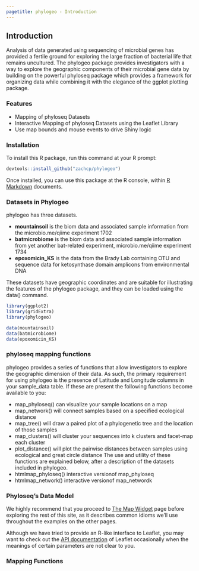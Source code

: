 ```yaml
---
pagetitle: phylogeo - Introduction
---
```


## Introduction

Analysis of data generated using sequencing of microbial genes has provided a fertile ground for exploring the large fraction of bacterial life that remains uncultured. The phylogeo package provides investigators with a way to explore the geographic components of their microbial gene data by building on the powerful phyloseq package which provides a framework for organizing data while combining it with the elegance of the ggplot plotting package.

### Features

* Mapping of phyloseq Datasets
* Interactive Mapping of phyloseq Datasets using the Leaflet Library
* Use map bounds and mouse events to drive Shiny logic

### Installation

To install this R package, run this command at your R prompt:

```r
devtools::install_github("zachcp/phylogeo")
```

Once installed, you can use this package at the R console, within [R Markdown](http://rmarkdown.rstudio.com/) documents.

### Datasets in Phylogeo
phylogeo has three datasets.

- **mountainsoil** is the biom data and associated sample information from the microbio.me/qiime experiment 1702
- **batmicrobiome** is the biom data and associated sample information from yet another bat-related experiment, microbio.me/qiime experiment 1734
- **epoxomicin_KS** is the data from the Brady Lab containing OTU and sequence data for ketosynthase domain amplicons from environmental DNA

These datasets have geographic coordinates and are suitable for illustrating the features of the phylogeo package, and they can be loaded using the data() command.

```r
library(ggplot2)
library(gridExtra)
library(phylogeo)

data(mountainsoil)
data(batmicrobiome)
data(epoxomicin_KS)
```


### phyloseq mapping functions

phylogeo provides a series of functions that allow investigators to explore the geographic dimension of their data. As such, the primary requirement for using phylogeo is the presence of Latitude and Longitude columns in your sample_data table. If these are present the following functions become available to you:

- map_phyloseq() can visualize your sample locations on a map
- map_network() will connect samples based on a specified ecological distance
- map_tree() will draw a paired plot of a phylogenetic tree and the location of those samples
- map_clusters() will cluster your sequences into k clusters and facet-map each cluster
- plot_distance() will plot the pairwise distances between samples using ecological and great circle distance
The use and utility of these functions are explained below, after a description of the datasets included in phylogeo.
- htmlmap_phyloseq() interactive versionof map_phyloseq
- htmlmap_network() interactive versionof map_networdk


### Phyloseq's Data Model

We highly recommend that you proceed to [The Map Widget](map_widget.html) page before exploring the rest of this site, as it describes common idioms we'll use throughout the examples on the other pages.

Although we have tried to provide an R-like interface to Leaflet, you may want to check out the [API documentation](http://leafletjs.com/reference.html) of Leaflet occasionally when the meanings of certain parameters are not clear to you.

### Mapping Functions



